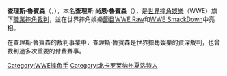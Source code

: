 {{noteTA
|1=zh:魯賓森; zh-cn:罗宾森; zh-hk:羅賓遜; zh-tw:羅賓森; 
}}
{{Infobox Pro Wrestler
| name=查理斯·魯賓森
| image=
| ringnames = 
| birthname = 查理斯·尚恩·魯賓森
| nickname = 
| height={{height|ft=5|in=6}}
| weight={{convert|150|lb|kg|abbr=on}}
| birth_date={{birth date and age|mf=yes|1964|7|2}}
| birth_place={{USA}}[[北卡羅萊納州|北卡羅萊納州]][[艾爾代爾縣_(北卡羅萊納州)|艾爾代爾郡]]{{link-en|穆爾斯維爾 (北卡羅萊納州)|Mooresville, North Carolina|穆爾斯維爾}}
| death_date=
| death_place=
| resides=
| billed={{USA}}[[北卡羅萊納州|北卡羅萊納州]][[梅克倫堡縣_(北卡羅萊納州)|梅克倫堡郡]][[夏洛特_(北卡羅來納州)|夏洛特]]
| trainer=George South<br/>The Italian Stallion
| debut=1993年
| retired=
| spouse=
}}

'''查理斯·魯賓森'''（{{lang-en|'''Charles Robinson'''|}}，{{bd|1964年|7月2日}}），本名'''查理斯·尚恩·魯賓森'''（{{lang-en|'''Charles Shane Robinson'''}}），是[[世界摔角娛樂|世界摔角娛樂]]（WWE）旗下[[職業摔角|職業摔角]][[裁判_(體育)|裁判]]，並在世界摔角娛樂[[節目|節目]][[WWE_Raw|WWE Raw]]和[[WWE_Friday_Night_SmackDown!|WWE SmackDown]]中亮相。

在查理斯·魯賓森的裁判事業中，查理斯·魯賓森是世界摔角娛樂的資深裁判，也曾裁判過多次重要的付費賽事。

{{DEFAULTSORT:Robinson, Charles}}
[[Category:WWE摔角手|Category:WWE摔角手]]
[[Category:北卡罗莱纳州夏洛特人|Category:北卡罗莱纳州夏洛特人]]
